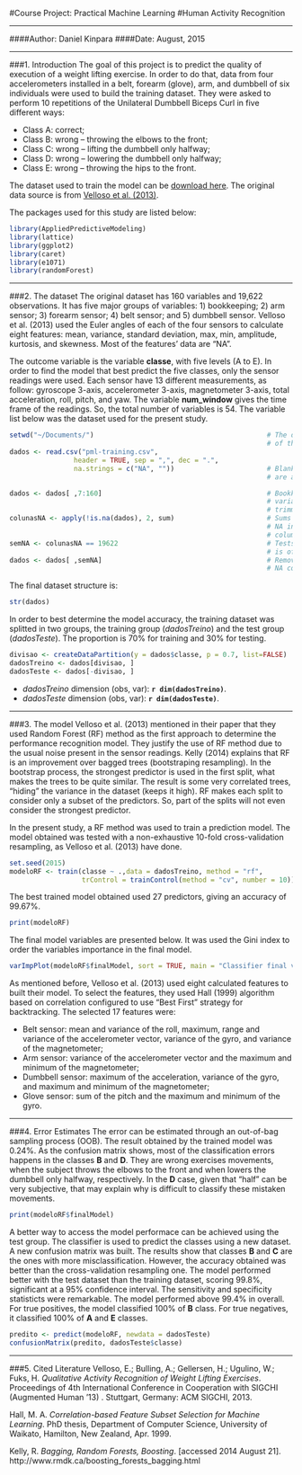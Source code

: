 #Course Project: Practical Machine Learning
#Human Activity Recognition

---

####Author: Daniel Kinpara
####Date: August, 2015

---

###1. Introduction
The goal of this project is to predict the quality of execution of a weight lifting exercise. In order to do that, data from four accelerometers installed in a belt, forearm (glove), arm, and dumbbell of six individuals were used to build the training dataset. They were asked to perform 10 repetitions of the Unilateral Dumbbell Biceps Curl in five different ways:

* Class A: correct;
* Class B: wrong -- throwing the elbows to the front;
* Class C: wrong -- lifting the dumbbell only halfway;
* Class D: wrong -- lowering the dumbbell only halfway;
* Class E: wrong -- throwing the hips to the front.

The dataset used to train the model can be [download here](https://d396qusza40orc.cloudfront.net/predmachlearn/pml-training.csv). The original data source is from [Velloso et al. (2013)](http://groupware.les.inf.puc-rio.br/public/papers/2013.Velloso.QAR-WLE.pdf).

The packages used for this study are listed below:
```r
library(AppliedPredictiveModeling)
library(lattice)
library(ggplot2)
library(caret)
library(e1071)
library(randomForest)
```

---

###2. The dataset
The original dataset has 160 variables and 19,622 observations. It has five major groups of variables: 1) bookkeeping; 2) arm sensor; 3) forearm sensor; 4) belt sensor; and 5) dumbbell sensor. Velloso et al. (2013) used the Euler angles of each of the four sensors to calculate eight features: mean, variance, standard deviation, max, min, amplitude, kurtosis, and skewness. Most of the features' data are "NA".

The outcome variable is the variable **classe**, with five levels (A to E). In order to find the model that best predict the five classes, only the sensor readings were used. Each sensor have 13 different measurements, as follow: gyroscope 3-axis, accelerometer 3-axis, magnetometer 3-axis, total acceleration, roll, pitch, and yaw. The variable **num_window** gives the time frame of the readings. So, the total number of variables is 54. The variable list below was the dataset used for the present study.

```r

setwd("~/Documents/")                                           # The directory
                                                                # of the file.
dados <- read.csv("pml-training.csv",
                header = TRUE, sep = ",", dec = ".",
                na.strings = c("NA", ""))                       # Blank spaces
                                                                # are also NA.

dados <- dados[ ,7:160]                                         # Bookkeeping
                                                                # variables are
                                                                # trimmed.
colunasNA <- apply(!is.na(dados), 2, sum)                       # Sums the # of
                                                                # NA in each
                                                                # column.
semNA <- colunasNA == 19622                                     # Tests when                                                                    # whole column
                                                                # is of NA.
dados <- dados[ ,semNA]                                         # Removes the
                                                                # NA columns.
```

The final dataset structure is:
```r
str(dados)
```

In order to best determine the model accuracy, the training dataset was splitted in two groups, the training group (*dadosTreino*) and the test group (*dadosTeste*). The proportion is 70% for training and 30% for testing.

```r
divisao <- createDataPartition(y = dados$classe, p = 0.7, list=FALSE)
dadosTreino <- dados[divisao, ]
dadosTeste <- dados[-divisao, ]
```

* *dadosTreino* dimension (obs, var): **`r dim(dadosTreino)`**.
* *dadosTeste* dimension (obs, var): **`r dim(dadosTeste)`**.

---

###3. The model
Velloso et al. (2013) mentioned in their paper that they used Random Forest (RF) method as the first approach to determine the performance recognition model. They justify the use of RF method due to the usual noise present in the sensor readings.
Kelly (2014) explains that RF is an improvement over bagged trees (bootstraping resampling). In the bootstrap process, the strongest predictor is used in the first split, what makes the trees to be quite similar. The result is some very correlated trees, "hiding" the variance in the dataset (keeps it high). RF makes each split to consider only a subset of the predictors. So, part of the splits will not even consider the strongest predictor.

In the present study, a RF method was used to train a prediction model. The model obtained was tested with a non-exhaustive 10-fold cross-validation resampling, as Velloso et al. (2013) have done.

```r
set.seed(2015)
modeloRF <- train(classe ~ .,data = dadosTreino, method = "rf",
                  trControl = trainControl(method = "cv", number = 10))
```

The best trained model obtained used 27 predictors, giving an accuracy of 99.67%.
```r
print(modeloRF)
```

The final model variables are presented below. It was used the Gini index to order the variables importance in the final model.

```r
varImpPlot(modeloRF$finalModel, sort = TRUE, main = "Classifier final variables")
```

As mentioned before, Velloso et al. (2013) used eight calculated features to built their model. To select the features, they used Hall (1999) algorithm based on correlation configured to use “Best First” strategy for backtracking. The selected 17 features were:

* Belt sensor: mean and variance of the roll, maximum, range and variance of the accelerometer vector, variance of the gyro, and variance of the magnetometer;
* Arm sensor: variance of the accelerometer vector and the maximum and minimum of the magnetometer;
* Dumbbell sensor: maximum of the acceleration, variance of the gyro, and maximum and minimum of the magnetometer;
* Glove sensor: sum of the pitch and the maximum and minimum of the gyro.

---

###4. Error Estimates
The error can be estimated through an out-of-bag sampling process (OOB). The result obtained by the trained model was 0.24%. As the confusion matrix shows, most of the classification errors happens in the classes **B** and **D**. They are wrong exercises movements, when the subject throws the elbows to the front and when lowers the dumbbell only halfway, respectively. In the **D** case, given that "half" can be very subjective, that may explain why is difficult to classify these mistaken movements.

```r
print(modeloRF$finalModel)
```

A better way to access the model performace can be achieved using the test group. The classifier is used to predict the classes using a new dataset. A new confusion matrix was built. The results show that classes **B** and **C** are the ones with more misclassification. However, the accuracy obtained was better than the cross-validation resampling one. The model performed better with the test dataset than the training dataset, scoring 99.8%, significant at a 95% confidence interval. The sensitivity and specificity statisticts were remarkable. The model performed above 99.4% in overall. For true positives, the model classified 100% of **B** class. For true negatives, it classified 100% of **A** and **E** classes.

```r
predito <- predict(modeloRF, newdata = dadosTeste)
confusionMatrix(predito, dadosTeste$classe)
```

---

###5. Cited Literature
Velloso, E.; Bulling, A.; Gellersen, H.; Ugulino, W.; Fuks, H. *Qualitative Activity Recognition of Weight Lifting Exercises*. Proceedings of 4th International Conference in Cooperation with SIGCHI (Augmented Human '13) . Stuttgart, Germany: ACM SIGCHI, 2013.

Hall, M. A. *Correlation-based Feature Subset Selection for Machine Learning*. PhD thesis, Department of Computer Science, University of Waikato, Hamilton, New Zealand, Apr. 1999.

Kelly, R. *Bagging, Random Forests, Boosting*. [accessed 2014 August 21]. http://www.rmdk.ca/boosting_forests_bagging.html
